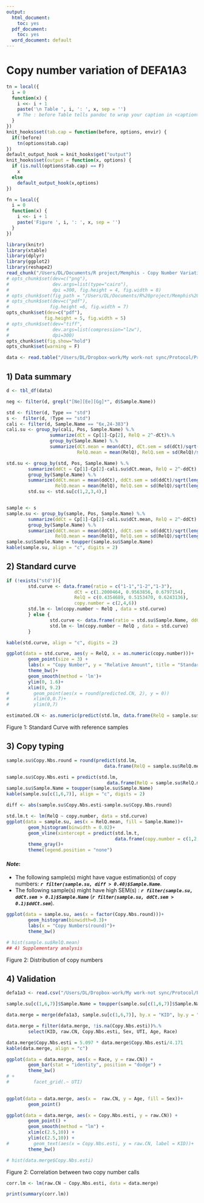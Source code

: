 ```yaml
---
output:
  html_document:
    toc: yes
  pdf_document:
    toc: yes
  word_document: default
---
```

Copy number variation of DEFA1A3
========================================================

```r
tn = local({
  i = 0
  function(x) {
    i <<- i + 1
    paste('\n Table ', i, ': ', x, sep = '')
    # The : before Table tells pandoc to wrap your caption in <caption></caption>
  }
})
knit_hooks$set(tab.cap = function(before, options, envir) {
  if(!before)
    tn(options$tab.cap)
})
default_output_hook = knit_hooks$get("output")
knit_hooks$set(output = function(x, options) {
  if (is.null(options$tab.cap) == F)  
    x
  else
    default_output_hook(x,options)
})
```

```r
fn = local({
  i = 0
  function(x) {
    i <<- i + 1
    paste('Figure ', i, ': ', x, sep = '')
  }
})

```

```r
library(knitr)
library(xtable)
library(dplyr)
library(ggplot2)
library(reshape2)
read_chunk("/Users/DL/Documents/R project/Memphis - Copy Number Variation/copyTyping.r")
# opts_chunk$set(dev=c("png"), 
#                dev.args=list(type="cairo"),
#                dpi =300, fig.height = 4, fig.width = 8)
# opts_chunk$set(fig_path = "/Users/DL/Documents/R%20project/Memphis%20-%20Copy%20Number%20Variation/Copy%20typing%20report/figure/")
# opts_chunk$set(dev=c("pdf"), 
#               fig.height =6, fig.width = 7)
opts_chunk$set(dev=c("pdf"), 
              fig.height = 5, fig.width = 5)
# opts_chunk$set(dev="tiff", 
#                dev.args=list(compression="lzw"),
#                dpi=300)
opts_chunk$set(fig.show="hold")
opts_chunk$set(warning = F)
```


```r
data <- read.table("/Users/DL/Dropbox-work/My work-not sync/Protocol/Protocol Memphis/Data/Raw data/070114-Dong-DEFA1A3bis.csv", skip = 1, sep = ",", header = T)
```

## 1) Data summary
```r
d <- tbl_df(data)

neg <- filter(d, grepl("[Ne][Ee][Gg]*", d$Sample.Name))

std <- filter(d, Type == "std")
s <-  filter(d, !Type == "std")
cali <- filter(d, Sample.Name == "6x,24-383")
cali.su <- group_by(cali, Pos, Sample.Name) %.% 
                summarize(dCt = Cp[1]-Cp[2], RelQ = 2^-dCt)%.%
                group_by(Sample.Name) %.%
                summarize(dCt.mean = mean(dCt), dCt.sem = sd(dCt)/sqrt(length(dCt)),
                          RelQ.mean = mean(RelQ), RelQ.sem = sd(RelQ)/sqrt(length(RelQ)))

std.su <- group_by(std, Pos, Sample.Name) %.%
        summarize(ddCt = Cp[1]-Cp[2]-cali.su$dCt.mean, RelQ = 2^-ddCt) %.%
        group_by(Sample.Name) %.%
        summarize(ddCt.mean = mean(ddCt), ddCt.sem = sd(ddCt)/sqrt(length(ddCt)),
                  RelQ.mean = mean(RelQ), RelQ.sem = sd(RelQ)/sqrt(length(RelQ)))
        std.su <- std.su[c(1,2,3,4),]


sample <- s
sample.su <- group_by(sample, Pos, Sample.Name) %.% 
        summarize(ddCt = Cp[1]-Cp[2]-cali.su$dCt.mean, RelQ = 2^-ddCt) %.%
        group_by(Sample.Name) %.%
        summarize(ddCt.mean = mean(ddCt), ddCt.sem = sd(ddCt)/sqrt(length(ddCt)),
                  RelQ.mean = mean(RelQ), RelQ.sem = sd(RelQ)/sqrt(length(RelQ)))
sample.su$Sample.Name = toupper(sample.su$Sample.Name)
kable(sample.su, align = "c", digits = 2)
```

## 2) Standard curve

```r
if (!exists("std")){
        std.curve <- data.frame(ratio = c("1-1","1-2","1-3"),
                         dCt = c(1.2000464, 0.9563856, 0.6797154),
                         RelQ = c(0.4354689, 0.5153470, 0.6243136),
                         copy.number = c(2,4,6))
        std.lm <- lm(copy.number ~ RelQ , data = std.curve)
        } else {
                std.curve <- data.frame(ratio = std.su$Sample.Name, ddCt = std.su$ddCt.mean, RelQ = std.su$RelQ.mean, RelQ.sem = std.su$RelQ.sem, copy.number = c(5,6,8,9))
                std.lm <- lm(copy.number ~ RelQ , data = std.curve)
        }

kable(std.curve, align = "c", digits = 2)
```


```r
ggplot(data = std.curve, aes(y = RelQ, x = as.numeric(copy.number)))+
        geom_point(size = 3) +
        labs(x = "Copy Number", y = "Relative Amount", title = "Standard curve of DEFA1A3")+
        theme_bw()+
        geom_smooth(method = 'lm')+
        ylim(0, 1.6)+
        xlim(0, 9.2)
#         geom_point(aes(x = round(predicted.CN, 2), y = 0))
#         xlim(0,0.7)+
#         ylim(0,7)

estimated.CN <- as.numeric(predict(std.lm, data.frame(RelQ = sample.su$RelQ.mean)))


```

Figure 1: Standard Curve with reference samples

## 3) Copy typing
```r
sample.su$Copy.Nbs.round = round(predict(std.lm, 
                                    data.frame(RelQ = sample.su$RelQ.mean)))

sample.su$Copy.Nbs.esti = predict(std.lm, 
                                     data.frame(RelQ = sample.su$RelQ.mean))
sample.su$Sample.Name = toupper(sample.su$Sample.Name)
kable(sample.su[c(1,6,7)], align = "c", digits = 2)

diff <- abs(sample.su$Copy.Nbs.esti-sample.su$Copy.Nbs.round)

```

```r
std.lm.t <- lm(RelQ ~ copy.number, data = std.curve)
ggplot(data = sample.su, aes(x = RelQ.mean, fill = Sample.Name))+
        geom_histogram(binwidth = 0.02)+
        geom_vline(xintercept = predict(std.lm.t, 
                                        data.frame(copy.number = c(1,2,3,4,5,6,7,8,9))))+
        theme_gray()+
        theme(legend.position = "none")

```

#### _Note_:  
-  The following sample(s) might have vague estimation(s) of copy numbers: ***`r filter(sample.su, diff > 0.40)$Sample.Name`***.    
-  The following sample(s) might have high SEM(s) : ***`r filter(sample.su, ddCt.sem > 0.1)$Sample.Name`*** (***`r filter(sample.su, ddCt.sem > 0.1)$ddCt.sem`***).

 
```r
ggplot(data = sample.su, aes(x = factor(Copy.Nbs.round)))+
        geom_histogram(binwidth=0.3)+
        labs(x = "Copy Numbers(round)")+
        theme_bw()

# hist(sample.su$RelQ.mean)
## 4) Supplementary analysis    
```   

Figure 2: Distribution of copy numbers 


## 4) Validation

```r
defa1a3 <- read.csv("/Users/DL/Dropbox-work/My work-not sync/Protocol/Protocol Memphis/Data/RIVUR data/RIVUR_DEFA1A3.csv", header = T)

sample.su[c(1,6,7)]$Sample.Name = toupper(sample.su[c(1,6,7)]$Sample.Name)

data.merge = merge(defa1a3, sample.su[c(1,6,7)], by.x = "KID", by.y = "Sample.Name", all = T)

data.merge = filter(data.merge, !is.na(Copy.Nbs.esti))%.%
        select(KID, raw.CN, Copy.Nbs.esti, Sex, UTI, Age, Race)

data.merge$Copy.Nbs.esti = 5.097 * data.merge$Copy.Nbs.esti/4.171
kable(data.merge, align = "c")

```


```r
ggplot(data = data.merge, aes(x = Race, y = raw.CN)) +
        geom_bar(stat = "identity", position = "dodge") +
        theme_bw() 
# + 
#         facet_grid(.~ UTI)
        

ggplot(data = data.merge, aes(x =  raw.CN, y = Age, fill = Sex))+
        geom_point()

```


```r
ggplot(data = data.merge, aes(x = Copy.Nbs.esti, y = raw.CN)) +
        geom_point() +
        geom_smooth(method = "lm") +
        xlim(c(2.5,10)) +
        ylim(c(2.5,10)) +
#         geom_text(aes(x = Copy.Nbs.esti, y = raw.CN, label = KID))+
        theme_bw()

# hist(data.merge$Copy.Nbs.esti)
```

Figure 2: Correlation between two copy number calls


```r
corr.lm <- lm(raw.CN ~ Copy.Nbs.esti, data = data.merge)

print(summary(corr.lm))
```


